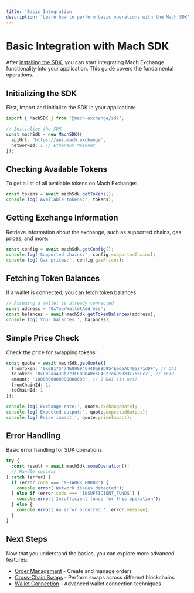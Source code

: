 ```yaml
---
title: 'Basic Integration'
description: 'Learn how to perform basic operations with the Mach SDK'
---
```


# Basic Integration with Mach SDK

After [installing the SDK](/essentials/sdk-installation), you can start integrating Mach Exchange functionality into your application. This guide covers the fundamental operations.

## Initializing the SDK

First, import and initialize the SDK in your application:

```typescript
import { MachSDK } from '@mach-exchange/sdk';

// Initialize the SDK
const machSdk = new MachSDK({
  apiUrl: 'https://api.mach.exchange',
  networkId: 1 // Ethereum Mainnet
});
```

## Checking Available Tokens

To get a list of all available tokens on Mach Exchange:

```typescript
const tokens = await machSdk.getTokens();
console.log('Available tokens:', tokens);
```

## Getting Exchange Information

Retrieve information about the exchange, such as supported chains, gas prices, and more:

```typescript
const config = await machSdk.getConfig();
console.log('Supported chains:', config.supportedChains);
console.log('Gas prices:', config.gasPrices);
```

## Fetching Token Balances

If a wallet is connected, you can fetch token balances:

```typescript
// Assuming a wallet is already connected
const address = '0xYourWalletAddress';
const balances = await machSdk.getTokenBalances(address);
console.log('Your balances:', balances);
```

## Simple Price Check

Check the price for swapping tokens:

```typescript
const quote = await machSdk.getQuote({
  fromToken: '0x6B175474E89094C44Da98b954EedeAC495271d0F', // DAI
  toToken: '0xC02aaA39b223FE8D0A0e5C4F27eAD9083C756Cc2', // WETH
  amount: '1000000000000000000', // 1 DAI (in wei)
  fromChainId: 1,
  toChainId: 1
});

console.log('Exchange rate:', quote.exchangeRate);
console.log('Expected output:', quote.expectedOutput);
console.log('Price impact:', quote.priceImpact);
```

## Error Handling

Basic error handling for SDK operations:

```typescript
try {
  const result = await machSdk.someOperation();
  // Handle success
} catch (error) {
  if (error.code === 'NETWORK_ERROR') {
    console.error('Network issues detected');
  } else if (error.code === 'INSUFFICIENT_FUNDS') {
    console.error('Insufficient funds for this operation');
  } else {
    console.error('An error occurred:', error.message);
  }
}
```

## Next Steps

Now that you understand the basics, you can explore more advanced features:

- [Order Management](/essentials/order-management) - Create and manage orders
- [Cross-Chain Swaps](/essentials/cross-chain-swaps) - Perform swaps across different blockchains
- [Wallet Connection](/essentials/wallet-connection) - Advanced wallet connection techniques
